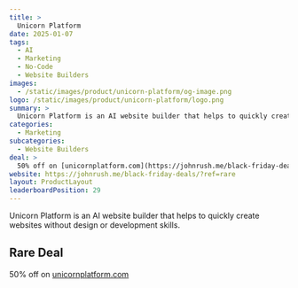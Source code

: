 ```yaml
---
title: >
  Unicorn Platform
date: 2025-01-07
tags:
  - AI
  - Marketing
  - No-Code
  - Website Builders
images:
  - /static/images/product/unicorn-platform/og-image.png
logo: /static/images/product/unicorn-platform/logo.png
summary: >
  Unicorn Platform is an AI website builder that helps to quickly create websites without design or development skills.
categories:
  - Marketing
subcategories:
  - Website Builders
deal: >
  50% off on [unicornplatform.com](https://johnrush.me/black-friday-deals/?ref=rare)
website: https://johnrush.me/black-friday-deals/?ref=rare
layout: ProductLayout
leaderboardPosition: 29
---
```

Unicorn Platform is an AI website builder that helps to quickly create websites without design or development skills.

## Rare Deal

50% off on [unicornplatform.com](https://johnrush.me/black-friday-deals/?ref=rare)
